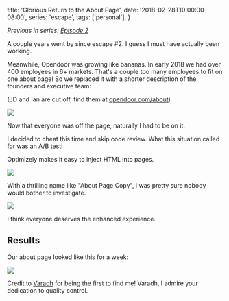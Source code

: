   title: 'Glorious Return to the About Page',
  date: '2018-02-28T10:00:00-08:00',
  series: 'escape',
  tags: ['personal'],
}

_Previous in series: [Episode 2](/escape-the-about-page-2)_

A couple years went by since escape #2. I guess I must have actually been
working.

Meanwhile, Opendoor was growing like bananas. In early 2018 we had over 400
employees in 6+ markets. That's a couple too many employees to fit on one about
page! So we replaced it with a shorter description of the founders and
executive team:

(JD and Ian are cut off, find them at
[opendoor.com/about](https://www.opendoor.com/about))

<img class="more-padded shadow" src="/static/img/meet-founders.png" />

Now that everyone was off the page, naturally I had to be on it.

I decided to cheat this time and skip code review. What this situation called
for was an A/B test!

Optimizely makes it easy to inject HTML into pages.

<img class="more-padded shadow" src="/static/img/ab-1.png" />

With a thrilling name like "About Page Copy", I was pretty sure nobody would
bother to investigate.

<img class="more-padded shadow" src="/static/img/ab-2.png" />

I think everyone deserves the enhanced experience.

## Results

Our about page looked like this for a week:

<img class="padded shadow" src="/static/img/return-to-about.png" />

Credit to [Varadh](https://twitter.com/varadhjain) for being the first to find
me! Varadh, I admire your dedication to quality control.
